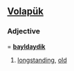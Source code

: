 ==[[Volapük]]==

===Adjective===
{{infl|vo|adjective}} = '''[[bayldaydik]]'''

# [[longstanding]], [[old]]